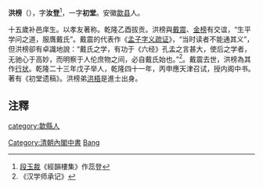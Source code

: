 '''洪榜'''（{{bd|1745年||1780年|catIdx=H}}），字'''汝登'''<ref>[[段玉裁|段玉裁]]《經韻樓集》作蕊登</ref>，一字'''初堂'''。安徽[[歙县|歙县]]人。

十五歲补邑庠生。以孝友著称。乾隆乙酉拔贡。洪榜與[[戴震|戴震]]、[[金榜|金榜]]有交谊，“生平学问之道，服膺戴氏”。戴震的代表作《[[孟子字义疏证|孟子字义疏证]]》，“当时读者不能通其义”，但洪榜卻有卓識地說：“戴氏之学，有功于《六经》孔孟之言甚大，使后之学者，无驰心于高妙，而明察于人伦庶物之间，必自戴氏始也。”<ref>《汉学师承记》</ref>。戴震去世，洪榜為其作[[行状|行状]]。乾隆二十三年戊子举人，乾隆四十一年，丙申應天津召试，授内阁中书。著有《初堂遗稿》。洪榜弟[[洪梧|洪梧]]是進士出身。

==注釋==
{{reflist}}

{{DEFAULTSORT:Hong洪}}
[[Category:清朝內閣中書|Category:清朝內閣中書]]
[[category:歙縣人|category:歙縣人]]
[[Category:洪姓|Bang]]